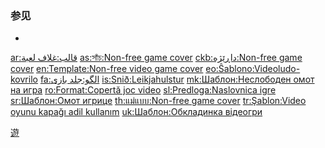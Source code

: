 {{Documentation subpage}}
{{High-use|2446}}

=== 参见 ===
*{{tl|Vgrationale}}

<includeonly>
[[Category:合理使用檔案模板|遊]]
[[Category:電子遊戲模板|{{PAGENAME}}]]

[[ar:قالب:غلاف لعبة]]
[[as:সাঁচ:Non-free game cover]]
[[ckb:داڕێژە:Non-free game cover]]
[[en:Template:Non-free video game cover]]
[[eo:Ŝablono:Videoludo-kovrilo]]
[[fa:الگو:جلد بازی]]
[[is:Snið:Leikjahulstur]]
[[mk:Шаблон:Неслободен омот на игра]]
[[ro:Format:Copertă joc video]]
[[sl:Predloga:Naslovnica igre]]
[[sr:Шаблон:Омот игрице]]
[[th:แม่แบบ:Non-free game cover]]
[[tr:Şablon:Video oyunu kapağı adil kullanım]]
[[uk:Шаблон:Обкладинка відеогри]]
</includeonly>